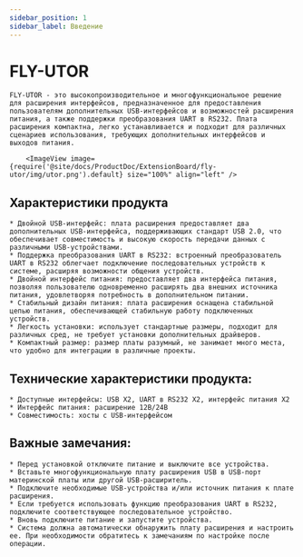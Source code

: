 ```yaml
---
sidebar_position: 1
sidebar_label: Введение
---
```




# FLY-UTOR

    FLY-UTOR - это высокопроизводительное и многофункциональное решение для расширения интерфейсов, предназначенное для предоставления пользователям дополнительных USB-интерфейсов и возможностей расширения питания, а также поддержки преобразования UART в RS232. Плата расширения компактна, легко устанавливается и подходит для различных сценариев использования, требующих дополнительных интерфейсов и выходов питания.

        <ImageView image={require('@site/docs/ProductDoc/ExtensionBoard/fly-utor/img/utor.png').default} size="100%" align="left" />


## Характеристики продукта

    * Двойной USB-интерфейс: плата расширения предоставляет два дополнительных USB-интерфейса, поддерживающих стандарт USB 2.0, что обеспечивает совместимость и высокую скорость передачи данных с различными USB-устройствами.
    * Поддержка преобразования UART в RS232: встроенный преобразователь UART в RS232 облегчает подключение последовательных устройств к системе, расширяя возможности общения устройств.
    * Двойной интерфейс питания: предоставляет два интерфейса питания, позволяя пользователю одновременно расширять два внешних источника питания, удовлетворяя потребность в дополнительном питании.
    * Стабильный дизайн питания: плата расширения оснащена стабильной цепью питания, обеспечивающей стабильную работу подключенных устройств.
    * Легкость установки: использует стандартные размеры, подходит для различных сред, не требует установки дополнительных драйверов.
    * Компактный размер: размер платы разумный, не занимает много места, что удобно для интеграции в различные проекты.

## Технические характеристики продукта:

    * Доступные интерфейсы: USB X2, UART в RS232 X2, интерфейс питания X2
    * Интерфейс питания: расширение 12В/24В
    * Совместимость: хосты с USB-интерфейсом

## Важные замечания:

    * Перед установкой отключите питание и выключите все устройства.
    * Вставьте многофункциональную плату расширения USB в USB-порт материнской платы или другой USB-расширитель.
    * Подключите необходимые USB-устройства и/или источник питания к плате расширения.
    * Если требуется использовать функцию преобразования UART в RS232, подключите соответствующее последовательное устройство.
    * Вновь подключите питание и запустите устройства.
    * Система должна автоматически обнаружить плату расширения и настроить ее. При необходимости обратитесь к замечаниям по настройке после операции.
